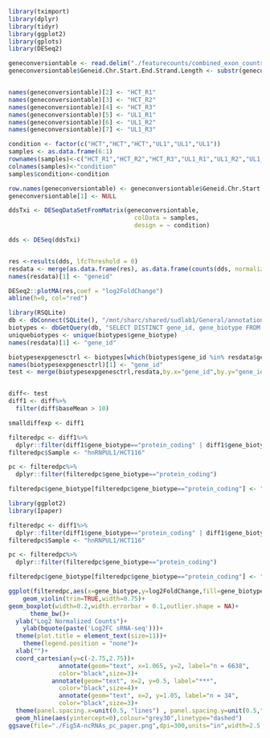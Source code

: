 ```R
library(tximport)
library(dplyr)
library(tidyr)
library(ggplot2)
library(gplots)
library(DESeq2)

geneconversiontable <- read.delim("./featurecounts/combined_exon_counts.txt")
geneconversiontable$Geneid.Chr.Start.End.Strand.Length <- substr(geneconversiontable$Geneid.Chr.Start.End.Strand.Length, 0, 15)


names(geneconversiontable)[2] <- "HCT_R1"
names(geneconversiontable)[3] <- "HCT_R2"
names(geneconversiontable)[4] <- "HCT_R3"
names(geneconversiontable)[5] <- "UL1_R1"
names(geneconversiontable)[6] <- "UL1_R2"
names(geneconversiontable)[7] <- "UL1_R3"

condition <- factor(c("HCT","HCT","HCT","UL1","UL1","UL1"))
samples <- as.data.frame(6:1)
rownames(samples)<-c("HCT_R1","HCT_R2","HCT_R3","UL1_R1","UL1_R2","UL1_R3")
colnames(samples)<-"condition"
samples$condition<-condition

row.names(geneconversiontable) <- geneconversiontable$Geneid.Chr.Start.End.Strand.Length
geneconversiontable[1] <- NULL

ddsTxi <- DESeqDataSetFromMatrix(geneconversiontable,
                                   colData = samples,
                                   design = ~ condition)

dds <- DESeq(ddsTxi)


res <-results(dds, lfcThreshold = 0)
resdata <- merge(as.data.frame(res), as.data.frame(counts(dds, normalized=TRUE,replaced=TRUE)), by="row.names", sort=FALSE)
names(resdata)[1] <- "geneid"

DESeq2::plotMA(res,coef = "log2FoldChange")
abline(h=0, col="red")
```


```r
library(RSQLite)
db <- dbConnect(SQLite(), "/mnt/sharc/shared/sudlab1/General/annotations/hg38_noalt_ensembl85/csvdb")
biotypes <- dbGetQuery(db, "SELECT DISTINCT gene_id, gene_biotype FROM gene_info")
uniquebiotypes <- unique(biotypes$gene_biotype)
names(resdata)[1] <- "gene_id"

biotypesexpgenesctrl <- biotypes[which(biotypes$gene_id %in% resdata$gene_id),]
names(biotypesexpgenesctrl)[1] <- "gene_id"
test <- merge(biotypesexpgenesctrl,resdata,by.x="gene_id",by.y="gene_id")


diff<- test
diff1 <- diff%>%
  filter(diff$baseMean > 10)

smalldiffexp <- diff1

filteredpc <- diff1%>%
  dplyr::filter(diff1$gene_biotype=="protein_coding" | diff1$gene_biotype=="snRNA" | diff1$gene_biotype=="scaRNA" | diff1$gene_biotype=="snoRNA")
filteredpc$Sample <- "hnRNPUL1/HCT116"

pc <- filteredpc%>%
  dplyr::filter(filteredpc$gene_biotype=="protein_coding")

filteredpc$gene_biotype[filteredpc$gene_biotype=="protein_coding"] <- "Protein Coding"
```

```r
library(ggplot2)
library(Ipaper)

filteredpc <- diff1%>%
  dplyr::filter(diff1$gene_biotype=="protein_coding" | diff1$gene_biotype=="snRNA" )
filteredpc$Sample <- "hnRNPUL1/HCT116"

pc <- filteredpc%>%
  dplyr::filter(filteredpc$gene_biotype=="protein_coding")

filteredpc$gene_biotype[filteredpc$gene_biotype=="protein_coding"] <- "Protein Coding"

ggplot(filteredpc,aes(x=gene_biotype,y=log2FoldChange,fill=gene_biotype))+
    geom_violin(trim=TRUE,width=0.75)+
geom_boxplot(width=0.2,width.errorbar = 0.1,outlier.shape = NA)+
      theme_bw()+
  ylab("Log2 Normalized Counts")+
    ylab(bquote(paste('Log2FC sRNA-seq')))+
  theme(plot.title = element_text(size=11))+
    theme(legend.position = "none")+
  xlab("")+
  coord_cartesian(y=c(-2.75,2.75))+
              annotate(geom="text", x=1.065, y=2, label="n = 6638",
              color="black",size=3)+
            annotate(geom="text", x=2, y=0.5, label="***",
              color="black",size=4)+
              annotate(geom="text", x=2, y=1.05, label="n = 34",
              color="black",size=3)+
  theme(panel.spacing.x=unit(0.5, "lines") , panel.spacing.y=unit(0.5,"lines"))+
  geom_hline(aes(yintercept=0),colour="grey30",linetype="dashed")
ggsave(file="./Fig5A-ncRNAs_pc_paper.png",dpi=300,units="in",width=2.5,height=2.5)
```